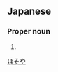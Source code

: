 ==Japanese==
{{ja-kanjitab|細|谷}}

===Proper noun===
{{ja-pos|proper|ほそや}}

# {{surname|lang=ja}}

[[Category:Japanese surnames|ほそや]]
